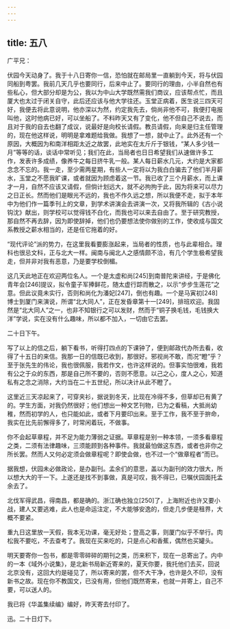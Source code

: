 ```yaml
---
---
---
```

title: 五八
---




广平兄：

伏园今天动身了。我于十八日寄你一信，恐怕就在邮局里一直躺到今天，将与伏园同船到粤罢。我前几天几乎也要同行，后来中止了。要同行的理由，小半自然也有些私心，但大部分却是为公，我以为中山大学既然需我们商议，应该帮点忙，而且厦大也太过于闭关自守，此后还应该与他大学往还。玉堂正病着，医生说三四天可好，我便去将此意说明，他亦深以为然，约定我先去，倘尚非他不可，我便打电报叫他，这时他病已好，可以坐船了。不料昨天又有了变化，他不但自己不说去，而且对于我的自去也翻了成议，说最好是向校长请假。教员请假，向来是归主任管理的，现在他这样说，明明是拿难题给我做。我想了一想，就中止了。此外还有一个原因，大概因为和南洋相距太近之故罢，此地实在太斤斤于银钱，“某人多少钱一月”等等的话，谈话中常听见；我们在此，当局者也日日希望我们从速做许多工作，发表许多成绩，像养牛之每日挤牛乳一般。某人每日薪水几元，大约是大家都念念不忘的。我一走，至少需两星期，有些人一定将以为我白白骗去了他们半月薪水，玉堂之不愿我旷课，或者就因为顾虑着这一节。我已收了三个月薪水，而上课才一月，自然不应该又请假，但倘计划远大，就不必拘拘于此，因为将来可以尽力之日正长。然而他们是眼光不远的，我也不作久远之想，所以我便不走，拟于本年中为他们作一篇季刊上的文章，到学术讲演会去讲演一次，又将我所辑的《古小说钩沈》献出，则学校可以觉得钱不白化，而我也可以来去自由了。至于研究教授，那自然不再去辞，因为即使辞掉，他们也仍要想法使你做别的工作，使收成与国文系教授之薪水相当的，还是任它拖着的好。

“现代评论”派的势力，在这里我看要膨涨起来，当局者的性质，也与此辈相合。理科也很忌文科，正与北大一样。闽南与闽北人之感情颇不洽，有几个学生极希望我走，但并非对我有恶意，乃是要学校倒楣。

这几天此地正在欢迎两位名人。一个是太虚和尚[245]到南普陀来讲经，于是佛化青年会[246]提议，拟令童子军捧鲜花，随太虚行踪而散之，以示“步步生莲花”之意。但此议竟未实行，否则和尚化为潘妃[247]，倒也有趣。一个是马寅初[248]博士到厦门来演说，所谓“北大同人”，正在发昏章第十一[249]，排班欢迎。我固然是“北大同人”之一，也非不知银行之可以发财，然而于“铜子换毛钱，毛钱换大洋”学说，实在没有什么趣味，所以都不加入，一切由它去罢。

二十日下午。

写了以上的信之后，躺下看书，听得打四点的下课钟了，便到邮政代办所去看，收得了十五日的来信。我那一日的信既已收到，那很好。邪视尚不敢，而况“瞪”乎？至于张先生的伟论，我也很佩服，我若作文，也许这样说的。但事实怕很难，我若有公之于众的东西，那是自己所不要的，否则不愿意。以己之心，度人之心，知道私有之念之消除，大约当在二十五世纪，所以决计从此不瞪了。

这里近三天凉起来了，可穿夹衫，据说到冬天，比现在冷得不多，但草却已有黄了的。学生方面，对我仍然很好；他们想出一种文艺刊物，已为之看稿，大抵尚幼稚，然而初学的人，也只能如此，或者下月要印出来。至于工作，我不至于拚命，我实在比先前懈得多了，时常闲着玩，不做事。

你不会起草章程，并不足为能力薄弱之证据。草章程是别一种本领，一须多看章程之类，二须有法律趣味，三须能顾到各种事件。我就最怕做这东西，或者也非你之所长罢。然而人又何必定须会做章程呢？即使会做，也不过一个“做章程者”而已。

据我想，伏园未必做政论，是办副刊。孟余们的意思，盖以为副刊的效力很大，所以想大大的干一下。上遂还是找不到事做，真是可叹，我不得已，已嘱伏园面托孟余去了。

北伐军得武昌，得南昌，都是确的。浙江确也独立[250]了，上海附近也许又要小战，建人又要逃难，此人也是命运注定，不大能够安逸的，但走几步便是租界，大概不要紧。

重九日这里放一天假，我本无功课，毫无好处；登高之事，则厦门似乎不举行。肉松我不要吃，不去查考了。我现在买来吃的，只是点心和香蕉，偶然也买罐头。

明天要寄你一包书，都是零零碎碎的期刊之类，历来积下，现在一总寄出了。内中的一本《域外小说集》，是北新书局新近寄来的，夏天你要，我托他们去买，回说北京没有，这回大约是碰见了，所以寄来的罢，但不大干净，也许是久不印，没有新书之故。现在你不教国文，已没有用，但他们既然寄来，也就一并寄上，自己不要，可以送人的。

我已将《华盖集续编》编好，昨天寄去付印了。

迅。二十日灯下。